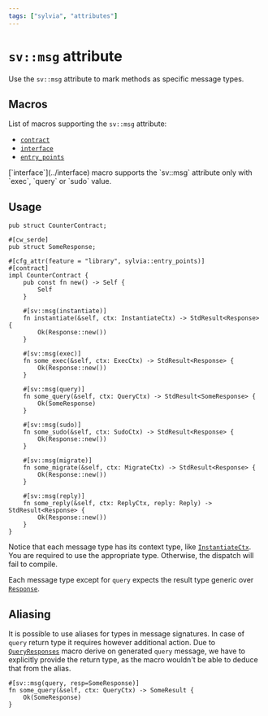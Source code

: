 ```yaml
---
tags: ["sylvia", "attributes"]
---
```



# `sv::msg` attribute

Use the `sv::msg` attribute to mark methods as specific message types.

## Macros

List of macros supporting the `sv::msg` attribute:

- [`contract`](../contract)
- [`interface`](../interface)
- [`entry_points`](../entry-points)

<Callout>
  [`interface`](../interface) macro supports the `sv::msg` attribute only with `exec`, `query` or
  `sudo` value.
</Callout>

## Usage

```rust, template="sylvia-empty"
pub struct CounterContract;

#[cw_serde]
pub struct SomeResponse;

#[cfg_attr(feature = "library", sylvia::entry_points)]
#[contract]
impl CounterContract {
    pub const fn new() -> Self {
        Self
    }

    #[sv::msg(instantiate)]
    fn instantiate(&self, ctx: InstantiateCtx) -> StdResult<Response> {
        Ok(Response::new())
    }

    #[sv::msg(exec)]
    fn some_exec(&self, ctx: ExecCtx) -> StdResult<Response> {
        Ok(Response::new())
    }

    #[sv::msg(query)]
    fn some_query(&self, ctx: QueryCtx) -> StdResult<SomeResponse> {
        Ok(SomeResponse)
    }

    #[sv::msg(sudo)]
    fn some_sudo(&self, ctx: SudoCtx) -> StdResult<Response> {
        Ok(Response::new())
    }

    #[sv::msg(migrate)]
    fn some_migrate(&self, ctx: MigrateCtx) -> StdResult<Response> {
        Ok(Response::new())
    }

    #[sv::msg(reply)]
    fn some_reply(&self, ctx: ReplyCtx, reply: Reply) -> StdResult<Response> {
        Ok(Response::new())
    }
}
```

Notice that each message type has its context type, like
[`InstantiateCtx`](https://docs.rs/sylvia/latest/sylvia/types/struct.InstantiateCtx.html). You are
required to use the appropriate type. Otherwise, the dispatch will fail to compile.

Each message type except for `query` expects the result type generic over
[`Response`](https://docs.rs/cosmwasm-std/latest/cosmwasm_std/struct.Response.html).

## Aliasing

It is possible to use aliases for types in message signatures. In case of `query` return type it
requires however additional action. Due to
[`QueryResponses`](https://docs.rs/cosmwasm-schema/latest/cosmwasm_schema/derive.QueryResponses.html)
macro derive on generated `query` message, we have to explicitly provide the return type, as the
macro wouldn't be able to deduce that from the alias.

```rust, template="sylvia-cw-storage-contract"
#[sv::msg(query, resp=SomeResponse)]
fn some_query(&self, ctx: QueryCtx) -> SomeResult {
    Ok(SomeResponse)
}
```
